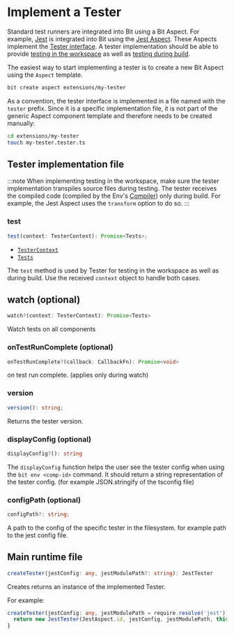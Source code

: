 # Implement a Tester

Standard test runners are integrated into Bit using a Bit Aspect. For example, [Jest](https://jestjs.io/) is integrated into Bit using the [Jest Aspect](https://bit.dev/teambit/defender/jest).
These Aspects implement the [Tester interface](https://bit.dev/teambit/defender/tester/~code/tester.ts). A tester implementation should be able to provide [testing in the workspace](/workspace-testing) as well as [testing during build](./dev-services-overview/tester/testing-during-build).

The easiest way to start implementing a tester is to create a new Bit Aspect using the `Aspect` template.

```bash title="Create a new Aspect component"
bit create aspect extensions/my-tester
```

As a convention, the tester interface is implemented in a file named with the `tester` prefix. Since it is a specific implementation file, it is not part of the generic Aspect component template and therefore needs to be created manually:

```bash title="Create a tester implementation file"
cd extensions/my-tester
touch my-tester.tester.ts
```

## Tester implementation file

:::note
When implementing testing in the workspace, make sure the tester implementation transpiles source files during testing. The tester receives the compiled code (compiled by the Env's [Compiler](/dev-services-overview/compiler/compiler-overview)) only during build.
For example, the Jest Aspect uses the `transform` option to do so.
:::

### test

```js
test(context: TesterContext): Promise<Tests>;
```

- [`TesterContext`](https://bit.dev/teambit/defender/tester/~code/tester.ts)<!-- TODO: maybe change link to point to the builder docs here-->
- [`Tests`](https://bit.dev/teambit/defender/tester/~code/tester.ts)<!-- TODO: maybe change link to point to the builder docs here-->

The `test` method is used by Tester for testing in the workspace as well as during build. Use the received `context` object to handle both cases.

## watch (optional)

```ts
watch?(context: TesterContext): Promise<Tests>
```

Watch tests on all components

### onTestRunComplete (optional)

```ts
onTestRunComplete?(callback: CallbackFn): Promise<void>
```

on test run complete. (applies only during watch)

### version

```ts
version(): string;
```

Returns the tester version.

### displayConfig (optional)

```ts
displayConfig?(): string
```

The `displayConfig` function helps the user see the tester config when using the `bit env <comp-id>` command.
It should return a string representation of the tester config. (for example JSON.stringify of the tsconfig file)

### configPath (optional)

```ts
configPath?: string;
```

A path to the config of the specific tester in the filesystem.
for example path to the jest config file.

## Main runtime file

```ts
createTester(jestConfig: any, jestModulePath?: string): JestTester
```

Creates returns an instance of the implemented Tester.

For example:

```ts
createTester(jestConfig: any, jestModulePath = require.resolve('jest')) {
  return new JestTester(JestAspect.id, jestConfig, jestModulePath, this.jestWorker, this.logger);
}
```
